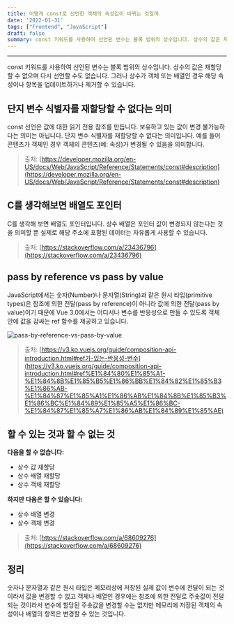 ```yaml
---
title: 어떻게 const로 선언한 객체의 속성값이 바뀌는 것일까
date: '2022-01-31'
tags: ["Frontend", "JavaScript"]
draft: false
summary: const 키워드를 사용하여 선언된 변수는 블록 범위의 상수입니다. 상수의 값은 재할당할 수 없으며 다시 선언할 수도 없습니다. 그러나 상수가 객체 또는 배열인 경우 해당 속성이나 항목을 업데이트하거나 제거 할 수 있습니다. 
---
```


<TOCInline toc={props.toc} exclude="Overview" toHeading={2,3} asDisclosure/>

---

const 키워드를 사용하여 선언된 변수는 블록 범위의 상수입니다. 상수의 값은 재할당할 수 없으며 다시 선언할 수도 없습니다. 그러나 상수가 객체 또는 배열인 경우 해당 속성이나 항목을 업데이트하거나 제거할 수 있습니다.

## 단지 변수 식별자를 재할당할 수 없다는 의미

const 선언은 값에 대한 읽기 전용 참조를 만듭니다. 보유하고 있는 값이 변경 불가능하다는 의미는 아닙니다. 단지 변수 식별자를 재할당할 수 없다는 의미입니다. 예를 들어 콘텐츠가 객체인 경우 객체의 콘텐츠(예: 속성)가 변경될 수 있음을 의미합니다.

> 출처: [https://developer.mozilla.org/en-US/docs/Web/JavaScript/Reference/Statements/const#description](https://developer.mozilla.org/en-US/docs/Web/JavaScript/Reference/Statements/const#description)

## C를 생각해보면 배열도 포인터

C를 생각해 보면 배열도 포인터입니다. 상수 배열은 포인터 값이 변경되지 않는다는 것을 의미할 뿐 실제로 해당 주소에 포함된 데이터는 자유롭게 사용할 수 있습니다.

> 출처: [https://stackoverflow.com/a/23436796](https://stackoverflow.com/a/23436796)

## pass by reference vs pass by value

JavaScript에서는 숫자(Number)나 문자열(String)과 같은 원시 타입(primitive types)은 참조에 의한 전달(pass by reference)이 아니라 값에 의한 전달(pass by value)이기 때문에 Vue 3.0에서는 어디서나 변수를 반응성으로 만들 수 있도록 객체 안에 값을 감싸는 ref 함수를 제공하고 있습니다.

<img src="/assets/images/posts/2022/01/31/pass-by-reference-vs-pass-by-value-animation.gif" alt="pass-by-reference-vs-pass-by-value"/>

> 출처: [https://v3.ko.vuejs.org/guide/composition-api-introduction.html#ref가-있는-반응성-변수](https://v3.ko.vuejs.org/guide/composition-api-introduction.html#ref%E1%84%80%E1%85%A1-%E1%84%8B%E1%85%B5%E1%86%BB%E1%84%82%E1%85%B3%E1%86%AB-%E1%84%87%E1%85%A1%E1%86%AB%E1%84%8B%E1%85%B3%E1%86%BC%E1%84%89%E1%85%A5%E1%86%BC-%E1%84%87%E1%85%A7%E1%86%AB%E1%84%89%E1%85%AE)

## 할 수 있는 것과 할 수 없는 것

**다음을 할 수 없습니다:**

- 상수 값 재할당
- 상수 배열 재할당
- 상수 객체 재할당

**하지만 다음은 할 수 있습니다:**

- 상수 배열 변경
- 상수 객체 변경

> 출처: [https://stackoverflow.com/a/68609276](https://stackoverflow.com/a/68609276)

## 정리

숫자나 문자열과 같은 원시 타입은 메모리상에 저장된 실제 값이 변수에 전달이 되는 것이라서 값을 변경할 수 없고 객체나 배열인 경우에는 참조에 의한 전달로 주솟값이 전달되는 것이라서 변수에 할당된 주솟값을 변경할 수는 없지만 메모리에 저장된 객체의 속성이나 배열의 항목은 변경할 수 있는 것입니다.
